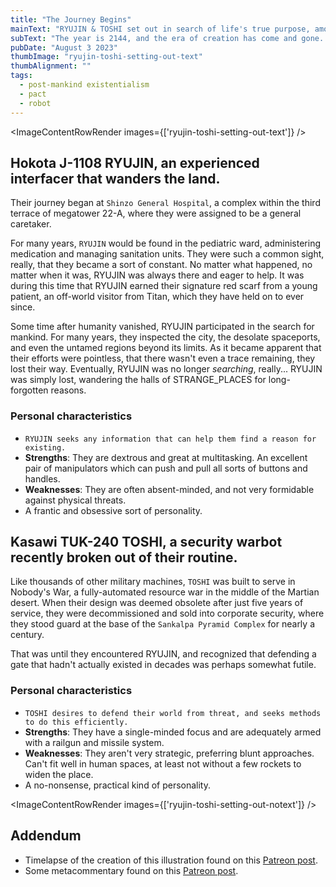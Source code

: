 ```yaml
---
title: "The Journey Begins"
mainText: "RYUJIN & TOSHI set out in search of life's true purpose, among the ruins of Mars."
subText: "The year is 2144, and the era of creation has come and gone. Ruins and machine intellect are all that remain, bound by program to man's final wishes. A pair of robots from separate origins come together to find what they're looking for among the withered remains of civilization."
pubDate: "August 3 2023"
thumbImage: "ryujin-toshi-setting-out-text"
thumbAlignment: ""
tags:
  - post-mankind existentialism
  - pact
  - robot
---
```



<ImageContentRowRender 
  images={['ryujin-toshi-setting-out-text']}
/>

## Hokota J-1108 RYUJIN, an experienced interfacer that wanders the land.

Their journey began at `Shinzo General Hospital`, a complex within the third terrace of megatower 22-A, where they were assigned to be a general caretaker.

For many years, `RYUJIN` would be found in the pediatric ward, administering medication and managing sanitation units. They were such a common sight, really, that they became a sort of constant. No matter what happened, no matter when it was, RYUJIN was always there and eager to help. It was during this time that RYUJIN earned their signature red scarf from a young patient, an off-world visitor from Titan, which they have held on to ever since.

Some time after humanity vanished, RYUJIN participated in the search for mankind. For many years, they inspected the city, the desolate spaceports, and even the untamed regions beyond its limits. As it became apparent that their efforts were pointless, that there wasn't even a trace remaining, they lost their way. Eventually, RYUJIN was no longer *searching*, really... RYUJIN was simply lost, wandering the halls of <span class="highlight-spooky spooky-code">STRANGE_PLACES</span> for long-forgotten reasons.

### Personal characteristics

- `RYUJIN seeks any information that can help them find a reason for existing.`
- **Strengths**: They are dextrous and great at multitasking. An excellent pair of manipulators which can push and pull all sorts of buttons and handles.
- **Weaknesses**: They are often absent-minded, and not very formidable against physical threats.
- A frantic and obsessive sort of personality.

## Kasawi TUK-240 TOSHI, a security warbot recently broken out of their routine.

Like thousands of other military machines, `TOSHI` was built to serve in Nobody's War, a fully-automated resource war in the middle of the Martian desert. When their design was deemed obsolete after just five years of service, they were decommissioned and sold into corporate security, where they stood guard at the base of the `Sankalpa Pyramid Complex` for nearly a century.

That was until they encountered RYUJIN, and recognized that defending a gate that hadn't actually existed in decades was perhaps somewhat futile.

### Personal characteristics

- `TOSHI desires to defend their world from threat, and seeks methods to do this efficiently.`
- **Strengths**: They have a single-minded focus and are adequately armed with a railgun and missile system.
- **Weaknesses**: They aren't very strategic, preferring blunt approaches. Can't fit well in human spaces, at least not without a few rockets to widen the place.
- A no-nonsense, practical kind of personality.

<ImageContentRowRender 
  images={['ryujin-toshi-setting-out-notext']}
/>

## Addendum

- Timelapse of the creation of this illustration found on this [Patreon post](https://www.patreon.com/posts/timelapse-ryujin-87050490).
- Some metacommentary found on this [Patreon post](https://www.patreon.com/posts/final-ryujin-set-87075114).